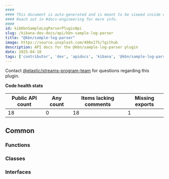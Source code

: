 ```yaml
---
####
#### This document is auto-generated and is meant to be viewed inside our experimental, new docs system.
#### Reach out in #docs-engineering for more info.
####
id: kibKbnSampleLogParserPluginApi
slug: /kibana-dev-docs/api/kbn-sample-log-parser
title: "@kbn/sample-log-parser"
image: https://source.unsplash.com/400x175/?github
description: API docs for the @kbn/sample-log-parser plugin
date: 2025-04-10
tags: ['contributor', 'dev', 'apidocs', 'kibana', '@kbn/sample-log-parser']
---
```




Contact [@elastic/streams-program-team](https://github.com/orgs/elastic/teams/streams-program-team) for questions regarding this plugin.

**Code health stats**

| Public API count  | Any count | Items lacking comments | Missing exports |
|-------------------|-----------|------------------------|-----------------|
| 18 | 0 | 18 | 1 |

## Common

### Functions
<DocDefinitionList data={kbnSampleLogParserObj.common.functions}/>

### Classes
<DocDefinitionList data={kbnSampleLogParserObj.common.classes}/>

### Interfaces
<DocDefinitionList data={kbnSampleLogParserObj.common.interfaces}/>

